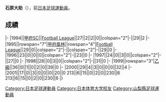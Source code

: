 {{Infobox football biography
|name=石原大助
|image=
|fullname=石原大助
|birth_date={{Birth date and age|1971|12|9}}
|cityofbirth=[[山梨縣|山梨縣]]
|countryofbirth=[[日本|日本]]
|position=[[後衛_(足球)|後衛]]
|currentclub=
|years=1994-2001
|clubs=[[甲府風林|甲府SC/甲府風林]]
|caps(goals)=
|nationalyears=
|nationalteam=
|nationalcaps(goals)=
}}
'''石原大助'''（{{Bd|1971年|12月9日||}}），前[[日本|日本]][[足球|足球]][[運動員|運動員]]。

==成績==
{{Football player club statistics 1|YYN}}
{{Football player club statistics 2|JPN|YYN}}
|-
|1994||[[甲府風林|甲府SC]]||[[Japan_Football_League|Football League]]||27||2||2||0||colspan="2"|-||29||2
|-
|1995||rowspan="7"|[[甲府風林|甲府風林]]||rowspan="4"|[[Japan_Football_League|Football League]]||29||0||colspan="2"|-||colspan="2"|-||29||0
|-
|1996||23||0||0||0||colspan="2"|-||23||0
|-
|1997||24||0||3||0||colspan="2"|-||27||0
|-
|1998||28||0||3||0||colspan="2"|-||31||0
|-
|1999||rowspan="3"|[[日本職業足球乙級聯賽|乙級]]||36||0||1||0||2||0||39||0
|-
|2000||29||4||3||0||0||0||32||4
|-
|2001||17||0||3||0||0||0||20||0
{{Football player club statistics 3|1|JPN}}213||6||15||0||2||0||230||6
{{Football player club statistics 5}}213||6||15||0||2||0||230||6
|}

{{Japan-sport-bio-stub}}
{{Soccer-player-stub}}
[[Category:日本足球運動員|Category:日本足球運動員]]
[[Category:日本体育大学校友|Category:日本体育大学校友]]
[[Category:山梨縣足球運動員|Category:山梨縣足球運動員]]